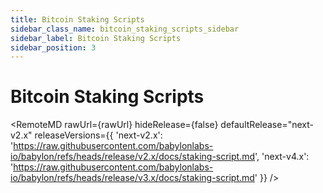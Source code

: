 ```yaml
---
title: Bitcoin Staking Scripts
sidebar_class_name: bitcoin_staking_scripts_sidebar
sidebar_label: Bitcoin Staking Scripts
sidebar_position: 3
---
```


# Bitcoin Staking Scripts



<RemoteMD
  rawUrl={rawUrl}
  hideRelease={false}
  defaultRelease="next-v2.x"
  releaseVersions={{
    'next-v2.x': 'https://raw.githubusercontent.com/babylonlabs-io/babylon/refs/heads/release/v2.x/docs/staking-script.md',
    'next-v4.x': 'https://raw.githubusercontent.com/babylonlabs-io/babylon/refs/heads/release/v3.x/docs/staking-script.md'
  }}
/>